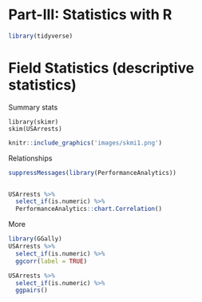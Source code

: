 # Part-III: Statistics with R {-}
```r
library(tidyverse)
```


# Field Statistics (descriptive statistics)
Summary stats
```
library(skimr)
skim(USArrests)
```
```r
knitr::include_graphics('images/skmi1.png')
```

Relationships

```r
suppressMessages(library(PerformanceAnalytics))


USArrests %>% 
  select_if(is.numeric) %>% 
  PerformanceAnalytics::chart.Correlation()
```

More
```r
library(GGally)
USArrests %>% 
  select_if(is.numeric) %>% 
  ggcorr(label = TRUE)

USArrests %>% 
  select_if(is.numeric) %>%
  ggpairs()

```


